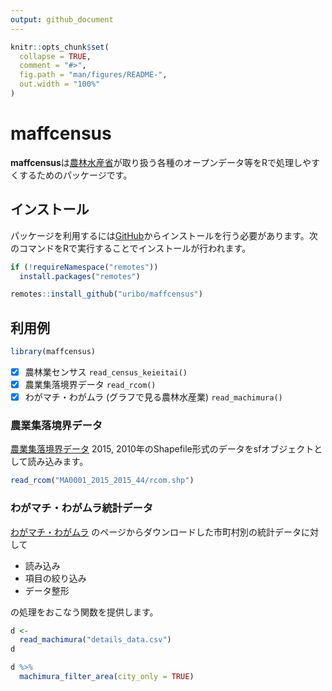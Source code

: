 ```yaml
---
output: github_document
---
```


<!-- README.md is generated from README.Rmd. Please edit that file -->

```r
knitr::opts_chunk$set(
  collapse = TRUE,
  comment = "#>",
  fig.path = "man/figures/README-",
  out.width = "100%"
)
```

# maffcensus

<!-- badges: start -->
<!-- badges: end -->

**maffcensus**は[農林水産省](https://www.maff.go.jp/)が取り扱う各種のオープンデータ等をRで処理しやすくするためのパッケージです。

## インストール

パッケージを利用するには[GitHub](https://github.com/)からインストールを行う必要があります。次のコマンドをRで実行することでインストールが行われます。

``` r
if (!requireNamespace("remotes"))
  install.packages("remotes")

remotes::install_github("uribo/maffcensus")
```

## 利用例

```r
library(maffcensus)
```

- [x] 農林業センサス `read_census_keieitai()`
- [x] 農業集落境界データ `read_rcom()`
- [x] わがマチ・わがムラ (グラフで見る農林水産業) `read_machimura()`

### 農業集落境界データ

[農業集落境界データ](https://www.maff.go.jp/j/tokei/census/shuraku_data/2015/ma/index.html) 2015, 2010年のShapefile形式のデータをsfオブジェクトとして読み込みます。

```r
read_rcom("MA0001_2015_2015_44/rcom.shp")
```

### わがマチ・わがムラ統計データ

[わがマチ・わがムラ](http://www.machimura.maff.go.jp/machi/index.html) のページからダウンロードした市町村別の統計データに対して

- 読み込み
- 項目の絞り込み
- データ整形

の処理をおこなう関数を提供します。

```r
d <- 
  read_machimura("details_data.csv")
d
```

```r
d %>% 
  machimura_filter_area(city_only = TRUE)
```
